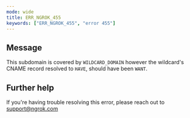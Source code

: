 ```yaml
---
mode: wide
title: ERR_NGROK_455
keywords: ["ERR_NGROK_455", "error 455"]
---
```


## Message

This subdomain is covered by `WILDCARD_DOMAIN` however the wildcard's CNAME record resolved to `HAVE`, should have been `WANT`.

## Further help

If you're having trouble resolving this error, please reach out to [support@ngrok.com](mailto:support@ngrok.com?subject=Help%20with%20ERR_NGROK_455)
